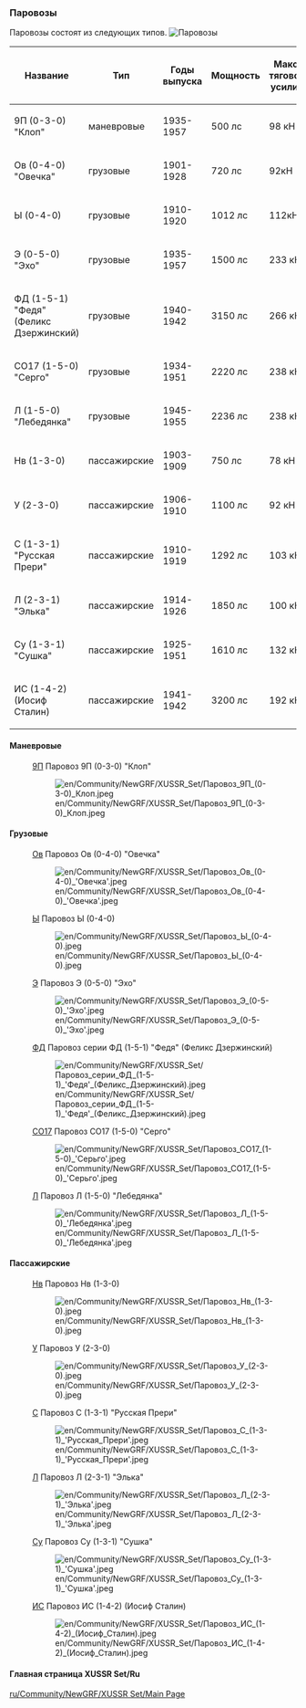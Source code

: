 === Паровозы ===
Паровозы состоят из следующих типов.
[[File:en/Паровозы.png|frame| Паровозы]]

{|class="wikitable sortable"
|-
! Название
! Тип
! Годы выпуска
! Мощность
! Макс. тяговое усилие
|-
|9П (0-3-0) "Клоп"
|маневровые
|1935-1957
|500 лс
|98 кН
|-
| Ов (0-4-0) "Овечка"
|грузовые
| 1901-1928
| 720 лс
| 92кН
|-
|  Ы (0-4-0) 
|грузовые
| 1910-1920
| 1012 лс
| 112кН
|-
|  Э (0-5-0) "Эхо"
|грузовые
| 1935-1957
| 1500 лс
| 233 кН
|-
| ФД (1-5-1) "Федя" (Феликс Дзержинский)
|грузовые
| 1940-1942
| 3150 лс
|266 кН
|-
| СО17 (1-5-0) "Серго"
|грузовые
| 1934-1951
| 2220 лс
| 238 кН
|-
| Л (1-5-0) "Лебедянка"
|грузовые
| 1945-1955
| 2236 лс
| 238 кН
|-
|Нв (1-3-0)
|пассажирские
| 1903-1909
| 750 лс
| 78 кН
|-
|У (2-3-0) 
|пассажирские
| 1906-1910
| 1100 лс
| 92 кН
|-
| С (1-3-1) "Русская Прери"
|пассажирские
| 1910-1919
|1292 лс
| 103 кН
|-
| Л (2-3-1) "Элька"
|пассажирские
| 1914-1926
| 1850 лс
| 100 кН
|-
| Су (1-3-1) "Сушка"
|пассажирские
| 1925-1951
| 1610 лс
| 132 кН
|-
| ИС (1-4-2) (Иосиф Сталин)
|пассажирские
| 1941-1942
| 3200 лс
| 192 кН
|}

==== Маневровые==== 
: [https://ru.wikipedia.org/wiki/9П 9П] Паровоз 9П (0-3-0) "Клоп"
:[[File:en/Community/NewGRF/XUSSR Set/Паровоз 9П (0-3-0) Клоп.jpeg]]

====Грузовые====
: [https://ru.wikipedia.org/wiki/Паровоз_О#.D0.9F.D0.B0.D1.80.D0.BE.D0.B2.D0.BE.D0.B7.D1.8B_.D1.81.D0.B5.D1.80.D0.B8.D0.B9_.D0.9E.D0.B2_.D0.B8_.D0.9E.D0.BA Ов] Паровоз Ов (0-4-0) "Овечка"
:[[File:en/Community/NewGRF/XUSSR Set/Паровоз Ов (0-4-0) 'Овечка'.jpeg]]

: [https://ru.wikipedia.org/wiki/Паровоз_Ы Ы] Паровоз Ы (0-4-0) 
:[[File:en/Community/NewGRF/XUSSR Set/Паровоз Ы (0-4-0).jpeg]] 

: [https://ru.wikipedia.org/wiki/Паровоз_Э Э] Паровоз Э (0-5-0) "Эхо"
:[[File:en/Community/NewGRF/XUSSR Set/Паровоз Э (0-5-0) 'Эхо'.jpeg]]

: [https://ru.wikipedia.org/wiki/ФД ФД] Паровоз серии ФД (1-5-1) "Федя" (Феликс Дзержинский)
:[[File:en/Community/NewGRF/XUSSR Set/Паровоз серии ФД (1-5-1) 'Федя' (Феликс Дзержинский).jpeg]]

: [https://ru.wikipedia.org/wiki/СО_(паровоз) СО17] Паровоз СО17 (1-5-0) "Серго"
:[[File:en/Community/NewGRF/XUSSR Set/Паровоз СО17 (1-5-0) 'Серьго'.jpeg]]

: [https://ru.wikipedia.org/wiki/Паровоз_Л Л] Паровоз Л (1-5-0) "Лебедянка"
:[[File:en/Community/NewGRF/XUSSR Set/Паровоз Л (1-5-0) 'Лебедянка'.jpeg]]

====Пассажирские====

: [https://ru.wikipedia.org/wiki/Паровоз_Н Нв] Паровоз Нв (1-3-0)
:[[File:en/Community/NewGRF/XUSSR Set/Паровоз Нв (1-3-0).jpeg]] 

: [https://ru.wikipedia.org/wiki/Паровоз_У У] Паровоз У (2-3-0) 
:[[File:en/Community/NewGRF/XUSSR Set/Паровоз У (2-3-0).jpeg]]

: [https://ru.wikipedia.org/wiki/Паровоз_С С] Паровоз С (1-3-1) "Русская Прери"
:[[File:en/Community/NewGRF/XUSSR Set/Паровоз С (1-3-1) 'Русская Прери'.jpeg]]

: [https://ru.wikipedia.org/wiki/Паровоз_Л Л] Паровоз Л (2-3-1) "Элька"
: [[File:en/Community/NewGRF/XUSSR Set/Паровоз Л (2-3-1) 'Элька'.jpeg]]

: [https://ru.wikipedia.org/wiki/Су_(паровоз) Су]  Паровоз Су (1-3-1) "Сушка"
:[[File:en/Community/NewGRF/XUSSR Set/Паровоз Су (1-3-1) 'Сушка'.jpeg]]

: [https://ru.wikipedia.org/wiki/ИС_(паровоз) ИС] Паровоз ИС (1-4-2) (Иосиф Сталин)
:[[File:en/Community/NewGRF/XUSSR Set/Паровоз ИС (1-4-2) (Иосиф Сталин).jpeg]]

====Главная страница XUSSR Set/Ru====
[[ru/Community/NewGRF/XUSSR Set/Main Page]]